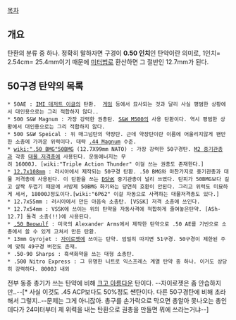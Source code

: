 [[목차]]
== 개요 ==
탄환의 분류 중 하나. 정확히 말하자면 구경이 '''0.50 인치'''인 탄약이란 의미로, 1인치= 2.54cm= 25.4mm이기 때문에 [[미터]]법로 환산하면 그 절반인 12.7mm가 된다.

== 50구경 탄약의 목록 ==
 * 50AE : [[IMI 데저트 이글]]의 탄환.  [[게임]] 등에서 묘사되는 것과 달리 사실 평범한 상황에서 대인용으로는 그리 적합하지 않다..
 * 500 S&W Magnum : 가장 강력한 권총탄. [[S&W M500]]의 사용 탄환이다. 역시 평범한 상황에서 대인용으로는 그리 적합하지 않다.
 * 500 S&W Speical : 위 매그넘탄의 약장탄. 근데 약장탄이란 이름에 어울리지않게 왠만한 소총에 가까운 위력이다. 대략 [[.44 Magnum]] 수준.
 * [[wiki:".50 BMG"50BMG]] (12.7X99mm NATO) : 가장 강력한 50구경탄. [[M2 중기관총]]과 각종 [[대물 저격총]]에 사용된다. 운동에너지는 무려 16000J. [wiki:"Triple Action Thunder" 이걸 쓰는 권총도 존재한다.]
 * [http://en.wikipedia.org/wiki/12.7%C3%97108mm 12.7x108mm] : 러시아에서 제작되는 50구경 탄환. .50 BMG와 마찬가지로 중기관총과 대물 저격총에 사용된다. 이 탄환을 쓰는 [[DShK]] 중기관총이 널리 쓰였다. 탄피가 50BMG보다 길고 살짝 두껍기 때문에 서방제 50BMG 화기와는 당연히 호환이 안된다. 그리고 위력도 미묘하게 세서, 18000J정도이다.[wiki:"6P62" 이걸 자동으로 사격하는 대물저격총도 있다.]
 * 12.7x55mm : 러시아에서 만든 아음속 소총탄. [VSSK] 저격 소총에 쓰인다.
 * 12.7x54mm : VSSK에 쓰이는 위의 탄약을 자동사격에 적합하게 줄여놓은탄약. [ASh-12.7] 돌격 소총(!!)에 사용된다.
 * [[.50 Beowulf]] : 미국의 Alexander Arms에서 제작한 탄약으로 .50 AE를 기반으로 소총에서 쓸 수 있게 고쳐서 만든 탄환.
 * 13mm Gyrojet : [[자이로젯]]에 쓰이는 탄약. 엄밀히 따지면 51구경. 50구경이 제한된 주에 맞춰 49구경 버전도 존재.
 * .50-90 Sharps : 흑색화약을 쓰는 대형 소총탄.
 * .500 Nitro Express : 그 유명한 니트로 익스프레스 계열 탄약 중 하나. 이거도 상당히 강력하다. 8000J 내외

전부 동종 총기가 쓰는 탄약에 비해 [[크고 아름다운]] 탄이다. --자이로젯은 좀 안습하지만..--[* 사실 이것도 .45 ACP보다도 50%정도 쌘탄이다. 다른 50구경탄에 비해 초라해서 그렇지..--문제는 그게 아니잖아. 총구를 손가락으로 막으면 총알아 못나오는 총인데다가 24미터부터 제 위력을 내는 탄환으로 권총을 만들면 뭐에 쓰라는거냐--]
